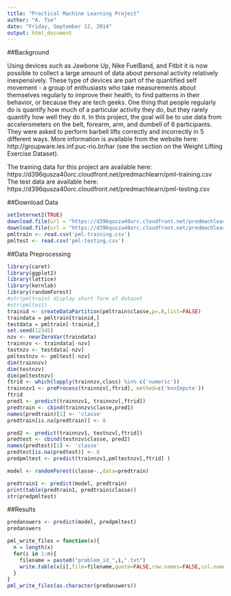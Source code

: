 ```yaml
---
title: "Practical Machine Learning Project"
author: "A. Tse"
date: "Friday, September 12, 2014"
output: html_document
---
```


##Background

Using devices such as Jawbone Up, Nike FuelBand, and Fitbit it is now possible to collect a large amount of data about personal activity relatively inexpensively. These type of devices are part of the quantified self movement - a group of enthusiasts who take measurements about themselves regularly to improve their health, to find patterns in their behavior, or because they are tech geeks. One thing that people regularly do is quantify how much of a particular activity they do, but they rarely quantify how well they do it. In this project, the goal will be to use data from accelerometers on the belt, forearm, arm, and dumbell of 6 participants. They were asked to perform barbell lifts correctly and incorrectly in 5 different ways. More information is available from the website here: http://groupware.les.inf.puc-rio.br/har (see the section on the Weight Lifting Exercise Dataset).

The training data for this project are available here:
https://d396qusza40orc.cloudfront.net/predmachlearn/pml-training.csv
The test data are available here:
https://d396qusza40orc.cloudfront.net/predmachlearn/pml-testing.csv

##Download Data

```r
setInternet2(TRUE)
download.file(url = "https://d396qusza40orc.cloudfront.net/predmachlearn/pml-training.csv", destfile = "pml-training.csv")
download.file(url = "https://d396qusza40orc.cloudfront.net/predmachlearn/pml-testing.csv", destfile = "pml-testing.csv")
pmltrain <- read.csv('pml-training.csv')
pmltest <- read.csv('pml-testing.csv')
```

##Data Preprocessing

```r
library(caret)
library(ggplot2)
library(lattice)
library(kernlab)
library(randomForest)
#str(pmltrain) display short form of dataset
#str(pmltest)
trainid <- createDataPartition(pmltrain$classe,p=.8,list=FALSE)
traindata = pmltrain[trainid,]
testdata = pmltrain[-trainid,]
set.seed(12345)
nzv <- nearZeroVar(traindata)
trainnzv <- traindata[-nzv]
testnzv <- testdata[-nzv]
pmltestnzv <- pmltest[-nzv]
dim(trainnzv)
dim(testnzv)
dim(pmltestnzv)
ftrid <- which(lapply(trainnzv,class) %in% c('numeric'))
trainnzv1 <- preProcess(trainnzv[,ftrid], method=c('knnImpute'))
ftrid
pred1 <- predict(trainnzv1, trainnzv[,ftrid])
predtrain <- cbind(trainnzv$classe,pred1)
names(predtrain)[1] <- 'classe'
predtrain[is.na(predtrain)] <- 0

pred2 <- predict(trainnzv1, testnzv[,ftrid])
predtest <- cbind(testnzv$classe, pred2)
names(predtest)[1] <- 'classe'
predtest[is.na(predtest)] <- 0
predpmltest <- predict(trainnzv1,pmltestnzv[,ftrid] )

model <- randomForest(classe~.,data=predtrain)

predtrain1 <- predict(model, predtrain) 
print(table(predtrain1, predtrain$classe))
str(predpmltest)

```
##Results
```r
predanswers <- predict(model, predpmltest) 
predanswers

pml_write_files = function(x){
  n = length(x)
  for(i in 1:n){
    filename = paste0("problem_id_",i,".txt")
    write.table(x[i],file=filename,quote=FALSE,row.names=FALSE,col.names=FALSE)
  }
}
pml_write_files(as.character(predanswers))
```

